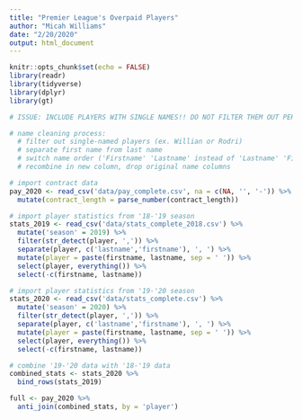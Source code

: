 ```yaml
---
title: "Premier League's Overpaid Players"
author: "Micah Williams"
date: "2/20/2020"
output: html_document
---
```


```r
knitr::opts_chunk$set(echo = FALSE)
library(readr)
library(tidyverse)
library(dplyr)
library(gt)
```

```r
# ISSUE: INCLUDE PLAYERS WITH SINGLE NAMES!! DO NOT FILTER THEM OUT PERMANENTLY

# name cleaning process:
  # filter out single-named players (ex. Willian or Rodri)
  # separate first name from last name
  # switch name order ('Firstname' 'Lastname' instead of 'Lastname' 'Firstname')
  # recombine in new column, drop original name columns

# import contract data
pay_2020 <- read_csv('data/pay_complete.csv', na = c(NA, '', '-')) %>%
  mutate(contract_length = parse_number(contract_length))

# import player statistics from '18-'19 season
stats_2019 <- read_csv('data/stats_complete_2018.csv') %>%
  mutate('season' = 2019) %>%
  filter(str_detect(player, ',')) %>%
  separate(player, c('lastname','firstname'), ', ') %>%
  mutate(player = paste(firstname, lastname, sep = ' ')) %>%
  select(player, everything()) %>%
  select(-c(firstname, lastname))

# import player statistics from '19-'20 season
stats_2020 <- read_csv('data/stats_complete.csv') %>%
  mutate('season' = 2020) %>%
  filter(str_detect(player, ',')) %>%
  separate(player, c('lastname','firstname'), ', ') %>%
  mutate(player = paste(firstname, lastname, sep = ' ')) %>%
  select(player, everything()) %>%
  select(-c(firstname, lastname))

# combine '19-'20 data with '18-'19 data
combined_stats <- stats_2020 %>%
  bind_rows(stats_2019)
```


```r
full <- pay_2020 %>%
  anti_join(combined_stats, by = 'player')
```

